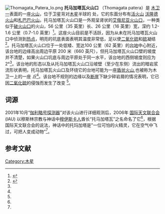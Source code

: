 
[[Image:Thomagata_Patera_Io.png|thumb]]
'''托马加塔瓦火山口''' （Thomagata patera）是 [[木卫一|木卫一]]表面的一座[[火山|火山]]，位于卫星背对[[木星|木星]]半球的 {{coord|25.67|N|165.94|W|globe:io_type:landmark_source:gpn|display=inline,title|notes=<ref name="Planetarynomenclature">{{gpn|5975|Thomagata Patera}}</ref>}}处，它的东面分布有[[活火山|活火山]] [[沃隆德火山|沃隆德火山]]和[[札巴巴火山|札巴巴火山]]。托马加塔瓦火山口是一外观呈肾状的[[木卫一的火山活动#火山口内部的喷发|艾俄尼亚火山口]]，一种类似于[[破火山口|破火山口]]的火山，56 公里（35 英里）长、26 公里（16 英里）宽，深约 1.2-1.6 公里（0.7-1.0 英里）<ref name="Turtle2004">{{cite journal |title=The final Galileo SSI observations of Io: orbits G28-I33 |journal=Icarus |last=Turtle |first=E. P. |display-authors=etal  |pages=3–28 |volume=169 |date=2004 |doi=10.1016/j.icarus.2003.10.014 |bibcode=2004Icar..169....3T}}</ref>。这座火山目前是不活跃，因为从未在托马加塔瓦火山口中侦测到[[热点_(地质学)|热点]]，明亮的坑底表面表明其温度非常低，足以使[[二氧化硫|二氧化硫]]和[[硫|硫]]凝结<ref name="Williams2005">{{cite journal |title=The Zamama–Thor region of Io: Insights from a synthesis of mapping, topography, and Galileo spacecraft data |journal=Icarus |last=Williams |first=D. A. |display-authors=etal  |pages=69–88 |volume=177 |date=2005 |doi=10.1016/j.icarus.2005.03.005 |bibcode=2005Icar..177...69W}}</ref>。托马加塔瓦火山口位于一处低矮、宽达100 公里（62 英里）的[[平顶山|台地]]中心附近，该台地的边缘高出周边平原 200 米（660 英尺），但托马加塔瓦火山口壁的坡度并不清楚，如果火山口坑底与周边平原处于同一水平，该台地的西侧坡度则应为 2°<ref name="Turtle2004"/>。该台地的形态以及从托马加塔瓦火山口沿坡壁（至少在东侧）流出的暗岩浆流形状表明，托马加塔瓦火山口及环绕它的台地可能为一座[[盾状火山|盾状火山]],也被称为木卫一上的一座 ''丘''<ref name="Williams2005"/>。该台地不规则的边缘以及[[断崖|断崖]]下缺少碎岩屑的情况表明，它已因[[二氧化硫|二氧化硫]]的侵蚀而发生了改变 <ref name="Williams2005"/>。

==词源 ==
2001年10月“[[伽利略号探测器|伽利略号探测器]]”对该火山进行详细观测后，2006年 [[国际天文联合会|国际天文联合会]] (IAU) 以穆斯林宗教与神话中[[穆伊斯卡人|穆伊斯卡人]]酋长“托马加塔瓦”之名命名了它<ref name="Planetarynomenclature"/>，根据国际天文联合会的说法，神话中的托玛加塔是”一位可怕的火精灵，它在空气中飞过，可把人变成动物”<ref name="Planetarynomenclature"/>。

==参考文献 ==
{{reflist}}

{{埃欧}}

[[Category:木星|Category:木星]]